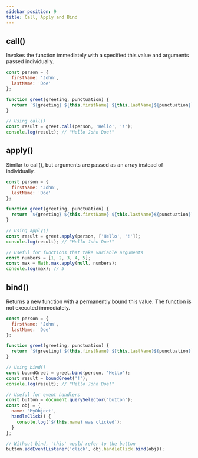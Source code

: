 ```yaml
---
sidebar_position: 9
title: Call, Apply and Bind
---
```


## call()

Invokes the function immediately with a specified this value and arguments passed individually.

```js
const person = {
  firstName: 'John',
  lastName: 'Doe'
};

function greet(greeting, punctuation) {
  return `${greeting} ${this.firstName} ${this.lastName}${punctuation}`;
}

// Using call()
const result = greet.call(person, 'Hello', '!');
console.log(result); // "Hello John Doe!"
```

## apply()

Similar to call(), but arguments are passed as an array instead of individually.

```js
const person = {
  firstName: 'John',
  lastName: 'Doe'
};

function greet(greeting, punctuation) {
  return `${greeting} ${this.firstName} ${this.lastName}${punctuation}`;
}

// Using apply()
const result = greet.apply(person, ['Hello', '!']);
console.log(result); // "Hello John Doe!"

// Useful for functions that take variable arguments
const numbers = [1, 2, 3, 4, 5];
const max = Math.max.apply(null, numbers);
console.log(max); // 5
```

## bind()

Returns a new function with a permanently bound this value. The function is not executed immediately.

```js
const person = {
  firstName: 'John',
  lastName: 'Doe'
};

function greet(greeting, punctuation) {
  return `${greeting} ${this.firstName} ${this.lastName}${punctuation}`;
}

// Using bind()
const boundGreet = greet.bind(person, 'Hello');
const result = boundGreet('!');
console.log(result); // "Hello John Doe!"

// Useful for event handlers
const button = document.querySelector('button');
const obj = {
  name: 'MyObject',
  handleClick() {
    console.log(`${this.name} was clicked`);
  }
};

// Without bind, 'this' would refer to the button
button.addEventListener('click', obj.handleClick.bind(obj));
```